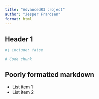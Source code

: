 ```yaml
---
title: "AdvancedR3 project"
author: "Jesper Frandsen"
format: html
---
```


## Header 1

```r
#| include: false
```

```r
# Code chunk
```

## Poorly formatted markdown

-   List item 1
-   List item 2
